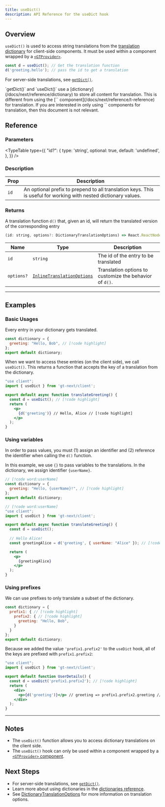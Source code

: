 ```yaml
---
title: useDict()
description: API Reference for the useDict hook
---
```


## Overview

`useDict()` is used to access string translations from the [translation dictionary](/docs/next/reference/dictionary) for client-side components.
It must be used within a component wrapped by a [`<GTProvider>`](/docs/next/api/components/gtprovider).

```jsx
const d = useDict(); // Get the translation function
d('greeting.hello'); // pass the id to get a translation
```

For server-side translations, see [`getDict()`](/docs/next/api/dictionary/getDict).

<Callout>
  `getDict()` and `useDict()` use a [dictionary](/docs/next/reference/dictionary) to store all content for translation.
  This is different from using the [`<T>` component](/docs/next/reference/t-reference) for translation.
  If you are interested in only using `<T>` components for translation, then this document is not relevant.
</Callout>

## Reference

### Parameters

<TypeTable
  type={{
    "id?": {
        type: 'string',
        optional: true,
        default: 'undefined',
    },
  }}
/>

### Description

| Prop | Description |
| ---- | ----------- |
| `id` | An optional prefix to prepend to all translation keys. This is useful for working with nested dictionary values.|

### Returns

A translation function `d()` that, given an id, will return the translated version of the corresponding entry

```jsx
(id: string, options?: DictionaryTranslationOptions) => React.ReactNode
```

| Name                  | Type | Description                                                                 |
|-----------------------|--|-----------------------------------------------------------------------------|
| `id`             | `string` | The id of the entry to be translated                                     |
| `options?`            | [`InlineTranslationOptions`](/docs/next/api/types/inlineTranslationOptions) | Translation options to customize the behavior of `d()`. |

---

## Examples

### Basic Usages
Every entry in your dictionary gets translated.

```jsx title="dictionary.jsx" copy
const dictionary = {
  greeting: "Hello, Bob", // [!code highlight]
};
export default dictionary;
```

When we want to access these entries (on the client side), we call `useDict()`.
This returns a function that accepts the key of a translation from the dictionary.

```jsx title="translateGreeting.jsx" copy
"use client";
import { useDict } from 'gt-next/client';

export default async function translateGreeting() {
  const d = useDict(); // [!code highlight]
  return (
    <p>
      {d('greeting')} // Hello, Alice // [!code highlight]
    </p>
  );
}
```

### Using variables
In order to pass values, you must (1) assign an identifier and (2) reference the identifier when calling the `d()` function.

In this example, we use `{}` to pass variables to the translations.
In the dictionary, we assign identifier `{userName}`.

```jsx title="dictionary.jsx" copy
// [!code word:userName]
const dictionary = {
  greeting: "Hello, {userName}!", // [!code highlight]
};
export default dictionary;
```

```jsx title="src/server/translateGreeting.jsx" copy
// [!code word:userName]
"use client";
import { useDict } from 'gt-next/client';

export default async function translateGreeting() {
  const d = useDict();
  
  // Hello Alice!
  const greetingAlice = d('greeting', { userName: "Alice" }); // [!code highlight]

  return (
    <p>
      {greetingAlice}
    </p>
  );
}
```

### Using prefixes

We can use prefixes to only translate a subset of the dictionary.
```jsx  title="dictionary.jsx" copy
const dictionary = {
  prefix1: { // [!code highlight]
    prefix2: { // [!code highlight]
      greeting: "Hello, Bob",
    }
  }
};
export default dictionary;
```
Because we added the value `'prefix1.prefix2'` to the `useDict` hook, all of the keys are prefixed with `prefix1.prefix2`:
```jsx title="UserDetails.jsx" copy
"use client";
import { useDict } from 'gt-next/client';

export default function UserDetails() {
  const d = useDict('prefix1.prefix2'); // [!code highlight]
  return (
    <div>
      <p>{d('greeting')}</p> // greeting => prefix1.prefix2.greeting // [!code highlight]
    </div>
  );
}
```
--- 
## Notes
 * The `useDict()` function allows you to access dictionary translations on the client side.
 * The `useDict()` hook can only be used within a component wrapped by a [`<GTProvider>` component](/docs/next/api/components/gtprovider).

## Next Steps
 * For server-side translations, see [`getDict()`](/docs/next/api/dictionary/getDict).
 * Learn more about using dictionaries in the [dictionaries reference](/docs/next/reference/dictionary).
 * See [DictionaryTranslationOptions](/docs/next/api/types/DictionaryTranslationOptions) for more information on translation options.